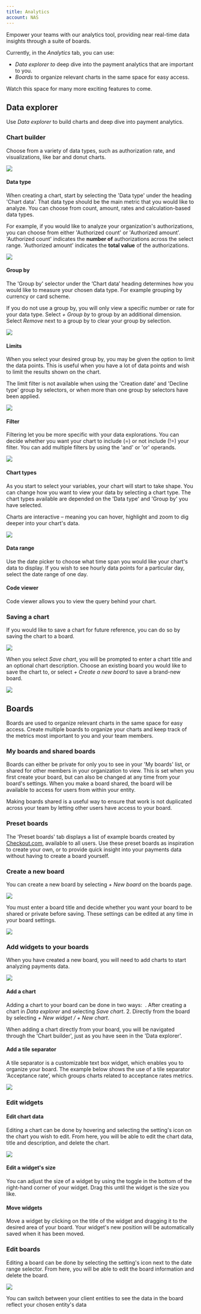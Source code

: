 ```yaml
---
title: Analytics
account: NAS
---
```


Empower your teams with our analytics tool, providing near real-time data insights through a suite of boards.

Currently, in the *Analytics* tab, you can use:

- _Data explorer to_ deep dive into the payment analytics that are important to you.
- *Boards* to organize relevant charts in the same space for easy access.

Watch this space for many more exciting features to come.

## Data explorer

Use *Data explorer* to build charts and deep dive into payment analytics.

### Chart builder

Choose from a variety of data types, such as authorization rate, and visualizations, like bar and donut charts.

![](https://lh6.googleusercontent.com/7aT-BvTTXCz_5jchfiW8brUJes_XboIpE9T5v6qe7e0v849nWOU4sdsUFdgxfmKo1IL_2vZDVcnjmqtTTD4CnXtM00yt6sfnTPoQW_qTKg-Qrwxp_JCW9rEnF3fzyfejvio4f8Ji)

#### Data type

When creating a chart, start by selecting the 'Data type' under the heading 'Chart data'. That data type should be the main metric that you would like to analyze. You can choose from count, amount, rates and calculation-based data types.

For example, if you would like to analyze your organization's authorizations, you can choose from either 'Authorized count' or 'Authorized amount'. 'Authorized count' indicates the **number of** authorizations across the select range. 'Authorized amount' indicates the **total value** of the authorizations.

![](https://lh4.googleusercontent.com/Fnd3gKvoCFsP9GdD0LlGrkTlB7I8u7GhfhGzKlDPaVO0LAR6Tdt7Ww_SB34I6jKYadgCMUyRpBwzH-x_gr81UCXadZLnUKaoZjheoE4J60_bH9nFAo9SetWK3KclJfEuXHvvKx3J)

#### Group by

The 'Group by' selector under the ‘Chart data’ heading determines how you would like to measure your chosen data type. For example grouping by currency or card scheme.

If you do not use a group by, you will only view a specific number or rate for your data type. Select *\+ Group by* to group by an additional dimension. Select *Remove* next to a group by to clear your group by selection.

![](https://lh4.googleusercontent.com/d8byuSludkW1SPnNxl_6khmzjX_yvFw1EmCRXZ8ZtlYeNZZf4jiuUet80kqyYT0l6hPZF3OZl8tv5VHFy_94L3EU_gvSOG4qnpBbQBOSLktH7FyRCbMErUkMIgJqY4uZNx-BJJWq)

#### Limits

When you select your desired group by, you may be given the option to limit the data points. This is useful when you have a lot of data points and wish to limit the results shown on the chart.

The limit filter is not available when using the 'Creation date' and 'Decline type' group by selectors, or when more than one group by selectors have been applied.

![](https://lh3.googleusercontent.com/qA_cndXhw7DYGTjcQVhA2ynabMt2HpZ1Cw7xjPStmjK1sXksmB-Zo5qSTUey-pnfS0Fim-jwkpk8oMJzo4TXh64cvSAfdRG0EULgfgoo2ztM76OF_pYdy4Z2LBau7NFyKaO4yRfL)

#### Filter

Filtering let you be more specific with your data explorations. You can decide whether you want your chart to include (=) or not include (!=) your filter. You can add multiple filters by using the 'and' or 'or' operands.

![](https://lh5.googleusercontent.com/XQ5Gmy9MVvgp460ybHISGEonHJDCKKzMljZCeCUcvdfNeIWx7uMw73MYR3vFz_L9ZXeMqU98I3BGs5nKkTXDEQPy8bDBaWblDfrPboY4JQJn2VmZWD-96L1Lq9P9M-ZXxP3oWc_m)

#### Chart types

As you start to select your variables, your chart will start to take shape. You can change how you want to view your data by selecting a chart type. The chart types available are depended on the 'Data type' and 'Group by' you have selected.

Charts are interactive – meaning you can hover, highlight and zoom to dig deeper into your chart's data.

![](https://lh3.googleusercontent.com/yA1SDtQ-TvXcGqouAbIOKtoAlfPKXj2gqqCINdzwckBR--kzAjQAeq5tRHykFdAAXVX7fR2p1k-67M9gP7Q77z8kzqoh8zZW52iDPuQh59RccsqBLZHOmNud0iBG3S07rj6dn6jy)

#### Data range

Use the date picker to choose what time span you would like your chart's data to display. If you wish to see hourly data points for a particular day, select the date range of one day.

#### Code viewer

Code viewer allows you to view the query behind your chart.

### Saving a chart

If you would like to save a chart for future reference, you can do so by saving the chart to a board.

![](https://lh6.googleusercontent.com/-6hVqLKzbKpsCAxtNbZ9TqtSogmUI4iRLVRn0bfDbipshExXOOCpVIw9DmbGZoeflKJRUptOwRgruGMY1OWdwdq6xcZoCi87AicUtzahLoh5ehmhPQnxcxqNe2W0vknuRSBDIJ_y)

When you select *Save chart*, you will be prompted to enter a chart title and an optional chart description. Choose an existing board you would like to save the chart to, or select *\+ Create a new board* to save a brand-new board.

![](https://lh4.googleusercontent.com/QfpDUhmrsHsTeNZ6NqmSEQDcvD_aRHRZoFp_wCadgUkMdWp98noG3CmXRELUReyW2zwybxt0c0gGdprNWxTU3jdGj-2RSmLfi-5TjXSAlyh3U96lIFhO-NKsAIq3eXhsfub37Hoe)

## Boards

Boards are used to organize relevant charts in the same space for easy access. Create multiple boards to organize your charts and keep track of the metrics most important to you and your team members.

### My boards and shared boards

Boards can either be private for only you to see in your 'My boards' list, or shared for other members in your organization to view. This is set when you first create your board, but can also be changed at any time from your board's settings. When you make a board shared, the board will be available to access for users from within your entity.

Making boards shared is a useful way to ensure that work is not duplicated across your team by letting other users have access to your board.

### Preset boards

The 'Preset boards' tab displays a list of example boards created by [Checkout.com](http://Checkout.com), available to all users. Use these preset boards as inspiration to create your own, or to provide quick insight into your payments data without having to create a board yourself.

### Create a new board

You can create a new board by selecting *\+ New board* on the boards page.

![](https://lh5.googleusercontent.com/6euKZX7xZfzbqKRKCRL7ymRVI6d__q8F8cjrKRCIhFWmvR02GAR2UPRmymQEyh_JgwcJTDebUA3D3nbZ-i5VBb-EmPkTBr6xYBgNdWHnz6XeZIZJxouqoGo_d7B1opkPI5mrtF9I)

You must enter a board title and decide whether you want your board to be shared or private before saving. These settings can be edited at any time in your board settings.

![](https://lh4.googleusercontent.com/EgCI-wMX_PN_p5DKMJ1ITXGJeHFF5LJFhCAHHYW7hrSGyiVxdgzgYy6oyPmssv8BffqP3vAiDGrVPTTpfrkBQmCI9RQ3QtlOjpVY5zwpbgcV3UZR_iQcDJzkI6taCvQnFLpjeaQT)

### Add widgets to your boards

When you have created a new board, you will need to add charts to start analyzing payments data.

![](https://lh6.googleusercontent.com/-qDXNiQf8tDBiqm5LMtM3g08Gy-Rs7RdiKKh1b2M18bZl9fo8apwbiOym8LWWbv7Tvd2kK2rvyd4UtgXzd-2rPErcgiXAKm9tIwjt8mz_prTwQ8h8SJGlcJBC-pqVDFQwQCdCt2z)

#### Add a chart

Adding a chart to your board can be done in two ways: 
. After creating a chart in *Data explorer* and selecting *Save chart*. 2. Directly from the board by selecting *\+ New widget / + New chart*.

When adding a chart directly from your board, you will be navigated through the 'Chart builder', just as you have seen in the 'Data explorer'.

#### Add a tile separator

A tile separator is a customizable text box widget, which enables you to organize your board. The example below shows the use of a tile separator ‘Acceptance rate’, which groups charts related to acceptance rates metrics.

![](https://lh5.googleusercontent.com/8tezTpiT7N8-q-mO3-_h7ZRAtGLcxyl1MXktI-aVwHGPnb7vd1MkzUtMVFHXtAfD234bNcm4cnVgO0qOoGrbi2Ul8l7ErRi5IsVwHx-bJp8VbBtOq2_bkc3cDLSmrgdCVVEVP5NH)

### Edit widgets

#### Edit chart data

Editing a chart can be done by hovering and selecting the setting's icon on the chart you wish to edit. From here, you will be able to edit the chart data, title and description, and delete the chart.

![](https://lh5.googleusercontent.com/h2J5f3yPISG8B1ESRDfWGF5sRcoorO58if9jTegyYxNP4_hIywQVEpGoG1zx_Yn2rfShcWxg71AFzMCNEFrhS1jlAiI-hbC7KhfUeOJrvyEu5lonyWyVtJbZ8g6ivrDj2ydvDYs8)

#### Edit a widget's size

You can adjust the size of a widget by using the toggle in the bottom of the right-hand corner of your widget. Drag this until the widget is the size you like.

#### Move widgets 

Move a widget by clicking on the title of the widget and dragging it to the desired area of your board. Your widget's new position will be automatically saved when it has been moved.

### Edit boards

Editing a board can be done by selecting the setting's icon next to the date range selector. From here, you will be able to edit the board information and delete the board.

![](https://lh6.googleusercontent.com/EeeNPJVCbefup-QyQYnRcjdarNAwcQlu8MlVrRkTydGoYWnHX08qOFqPwlzMZVMguJ9oAp18P8XbEZmbO6hsJ3el8E4-x9E9yZi5ub5E6d_PABD4pVbxxlTsTO3dtZH_YmC2vL88)

You can switch between your client entities to see the data in the board reflect your chosen entity's data
